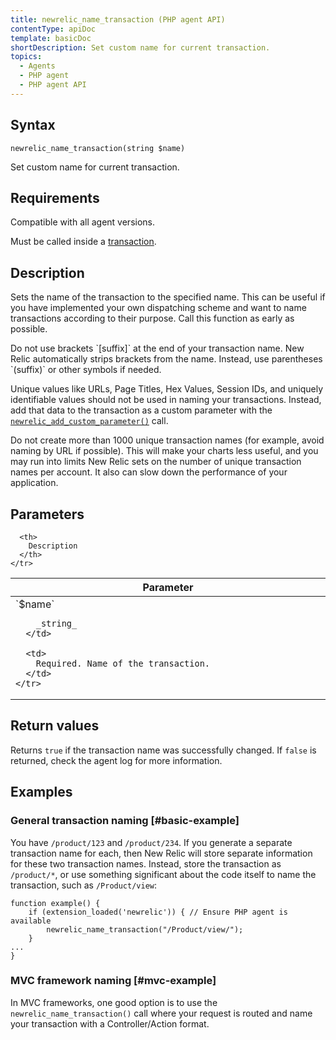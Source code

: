 ```yaml
---
title: newrelic_name_transaction (PHP agent API)
contentType: apiDoc
template: basicDoc
shortDescription: Set custom name for current transaction.
topics:
  - Agents
  - PHP agent
  - PHP agent API
---
```


## Syntax

```
newrelic_name_transaction(string $name)
```

Set custom name for current transaction.

## Requirements

Compatible with all agent versions.

Must be called inside a [transaction](/docs/accounts-partnerships/education/getting-started-new-relic/glossary#transaction).

## Description

Sets the name of the transaction to the specified name. This can be useful if you have implemented your own dispatching scheme and want to name transactions according to their purpose. Call this function as early as possible.

<Callout variant="important">
  Do not use brackets `[suffix]` at the end of your transaction name. New Relic automatically strips brackets from the name. Instead, use parentheses `(suffix)` or other symbols if needed.
</Callout>

Unique values like URLs, Page Titles, Hex Values, Session IDs, and uniquely identifiable values should not be used in naming your transactions. Instead, add that data to the transaction as a custom parameter with the [`newrelic_add_custom_parameter()`](https://docs.newrelic.com/docs/agents/php-agent/configuration/php-agent-api#api-custom-param) call.

<Callout variant="important">
  Do not create more than 1000 unique transaction names (for example, avoid naming by URL if possible). This will make your charts less useful, and you may run into limits New Relic sets on the number of unique transaction names per account. It also can slow down the performance of your application.
</Callout>

## Parameters

<Table>
  <thead>
    <tr>
      <th width="25%">
        Parameter
      </th>

      <th>
        Description
      </th>
    </tr>
  </thead>

  <tbody>
    <tr>
      <td>
        `$name`

        _string_
      </td>

      <td>
        Required. Name of the transaction.
      </td>
    </tr>
  </tbody>
</Table>

## Return values

Returns `true` if the transaction name was successfully changed. If `false` is returned, check the agent log for more information.

## Examples

### General transaction naming [#basic-example]

You have `/product/123` and `/product/234`. If you generate a separate transaction name for each, then New Relic will store separate information for these two transaction names. Instead, store the transaction as `/product/*`, or use something significant about the code itself to name the transaction, such as `/Product/view`:

```
function example() {
    if (extension_loaded('newrelic')) { // Ensure PHP agent is available
	    newrelic_name_transaction("/Product/view/");
    }
...
}
```

### MVC framework naming [#mvc-example]

In MVC frameworks, one good option is to use the `newrelic_name_transaction()` call where your request is routed and name your transaction with a Controller/Action format.
